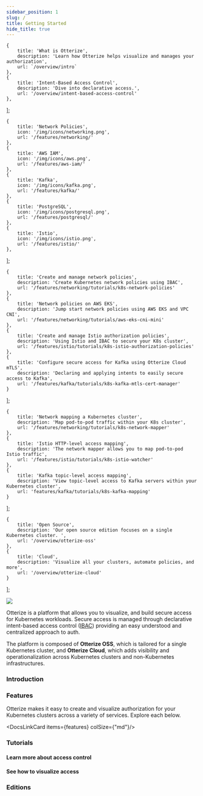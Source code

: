 ```yaml
---
sidebar_position: 1
slug: /
title: Getting Started
hide_title: true
---
```


    {
        title: 'What is Otterize',
        description: 'Learn how Otterize helps visualize and manages your authorization',
        url: `/overview/intro`
    },
    {
        title: 'Intent-Based Access Control',
        description: 'Dive into declarative access.',
        url: '/overview/intent-based-access-control'
    },
];

    {
        title: 'Network Policies',
        icon: '/img/icons/networking.png',
        url: '/features/networking/'
    },
    {
        title: 'AWS IAM',
        icon: '/img/icons/aws.png',
        url: '/features/aws-iam/'
    },
    {
        title: 'Kafka',
        icon: '/img/icons/kafka.png',
        url: '/features/kafka/'
    },
    {
        title: 'PostgreSQL',
        icon: '/img/icons/postgresql.png',
        url: '/features/postgresql/'
    },
    {
        title: 'Istio',
        icon: '/img/icons/istio.png',
        url: '/features/istio/'
    },
];

    {
        title: 'Create and manage network policies',
        description: 'Create Kubernetes network policies using IBAC',
        url: '/features/networking/tutorials/k8s-network-policies'
    },
    {
        title: 'Network policies on AWS EKS',
        description: 'Jump start network policies using AWS EKS and VPC CNI',
        url: '/features/networking/tutorials/aws-eks-cni-mini'
    },
    {
        title: 'Create and manage Istio authorization policies',
        description: 'Using Istio and IBAC to secure your K8s cluster',
        url: '/features/istio/tutorials/k8s-istio-authorization-policies'
    },
    {
        title: 'Configure secure access for Kafka using Otterize Cloud mTLS',
        description: 'Declaring and applying intents to easily secure access to Kafka',
        url: '/features/kafka/tutorials/k8s-kafka-mtls-cert-manager'
    }
];

    {
        title: 'Network mapping a Kubernetes cluster',
        description: 'Map pod-to-pod traffic within your K8s cluster',
        url: '/features/networking/tutorials/k8s-network-mapper'
    },
    {
        title: 'Istio HTTP-level access mapping',
        description: 'The network mapper allows you to map pod-to-pod Istio traffic',
        url: '/features/istio/tutorials/k8s-istio-watcher'
    },
    {
        title: 'Kafka topic-level access mapping',
        description: 'View topic-level access to Kafka servers within your Kubernetes cluster',
        url: 'features/kafka/tutorials/k8s-kafka-mapping'
    }
];

    {
        title: 'Open Source',
        description: 'Our open source edition focuses on a single Kubernetes cluster. ',
        url: '/overview/otterize-oss'
    },
    {
        title: 'Cloud',
        description: 'Visualize all your clusters, automate policies, and more',
        url: '/overview/otterize-cloud'
    }
];



<img className="tw-w-48 tw-mt-12 tw-mb-8" src="/img/otterize-logo-light.svg"/>

Otterize is a platform that allows you to visualize, and build secure access for Kubernetes workloads.
Secure access is managed through declarative intent-based access control ([IBAC](/intent-based-access-control)) providing an easy understood and centralized approach to auth.

The platform is composed of **Otterize OSS**, which is tailored for a single Kubernetes cluster, and **Otterize Cloud**, which adds visibility and operationalization across Kubernetes clusters and non-Kubernetes infrastructures.

### Introduction

<DocsLinkCard items={introduction}/>

### Features

Otterize makes it easy to create and visualize authorization for your Kubernetes clusters across a variety of services. Explore each below.

<DocsLinkCard items={features} colSize={"md"}/>

### Tutorials

#### Learn more about access control
<DocsLinkCard items={tutorials_access}/>


#### See how to visualize access
<DocsLinkCard items={tutorials_visualization}/>


### Editions

<DocsLinkCard items={editions}/>


[//]: # ()
[//]: # (## Let's go! 🚀)

[//]: # (Dive right in with simple demos to manage access control:)

[//]: # (* [Create and manage network policies]&#40;/quickstart/access-control/k8s-network-policies&#41;.)

[//]: # (* [Network policies on AWS EKS with the VPC CNI]&#40;/quickstart/access-control/aws-eks-cni-mini&#41;.)

[//]: # (* [Create and manage Istio authorization policies]&#40;/quickstart/access-control/k8s-istio-authorization-policies&#41;.)

[//]: # (* [Configure secure access for Kafka using Otterize Cloud mTLS]&#40;/quickstart/access-control/k8s-kafka-mtls&#41;, or [using cert-manager mTLS]&#40;/quickstart/access-control/k8s-kafka-mtls-cert-manager&#41;.)

[//]: # ()
[//]: # (Or visualize communication in your cluster:)

[//]: # (* [Network mapping a Kubernetes cluster]&#40;/quickstart/visualization/k8s-network-mapper&#41;.)

[//]: # (* [Istio HTTP-level access mapping]&#40;/quickstart/visualization/k8s-istio-watcher&#41;.)

[//]: # (* [Kafka topic-level access mapping]&#40;/quickstart/visualization/k8s-network-mapper&#41;.)

[//]: # ()
[//]: # (## Components)

[//]: # ()
[//]: # (### Otterize OSS)

[//]: # (The Otterize OSS components are standalone open-source projects that implement intent-based access control &#40;IBAC&#41; for a single Kubernetes cluster. This same set of components is used to integrate with Otterize Cloud.)

[//]: # (- The [Otterize intents operator]&#40;/reference/configuration/intents-operator&#41; translates ClientIntents resources to access controls: currently, network policies for pod-to-pod access, and ACLs for in-cluster Kafka client access. [See it in GitHub]&#40;https://github.com/otterize/intents-operator&#41;)

[//]: # (- The [Otterize credentials operator]&#40;/reference/configuration/credentials-operator&#41; integrates with SPIFFE/SPIRE to handle pod identities and manage certificates. [See it in GitHub]&#40;https://github.com/otterize/credentials-operator&#41;)

[//]: # (- The [Otterize network mapper]&#40;/reference/configuration/network-mapper&#41; sniffs pod-to-pod traffic and builds a network map, which is useful on its own and may also be exported as client intents files for bootstrapping IBAC. [See it in GitHub]&#40;https://github.com/otterize/network-mapper&#41;)

[//]: # ()
[//]: # ()
[//]: # (### Otterize CLI)

[//]: # ()
[//]: # (The [Otterize CLI]&#40;/reference/cli&#41; is used to control the network mapper or output its data, convert non-Kubernetes client)

[//]: # (intents files &#40;if needed&#41; to Kubernetes custom resource YAMLs, interface with the Otterize Cloud.)

[//]: # ()
[//]: # (## Open source and Cloud)

[//]: # ()
[//]: # (### Otterize OSS)

[//]: # ()
[//]: # (Otterize OSS is a standalone open-source implementation of intent-based access control &#40;IBAC&#41; for a single Kubernetes cluster. As well as being open source, Otterize OSS is completely free, licensed under the Apache 2.0 license and does not require Otterize Cloud.)

[//]: # ()
[//]: # (### Otterize Cloud)

[//]: # ()
[//]: # (Otterize Cloud adds unified visibility and operationalization,)

[//]: # (and spans multiple Kubernetes clusters as well as &#40;coming soon&#41; non-Kubernetes infrastructures.)

[//]: # ()
[//]: # (Read more in our [product page]&#40;https://otterize.com/product&#41;.)